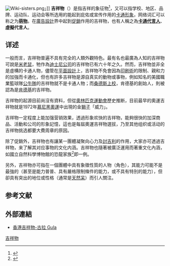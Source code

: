 {{Otheruses|厭勝物|subject=起到庇佑或宣传作用的象征物|other=用作趨吉避凶的物品}}
[[File:Wiki-sisters.png|thumbnail]]」]]
'''吉祥物'''（{{lang-en|mascot}}）是指吉祥的象征物<ref>{{cite web|title=吉祥物|url=https://www.moedict.tw/吉祥物#gsc.tab=0|publisher=萌典|accessdate=2020-08-16|archive-date=2021-09-10|archive-url=https://web.archive.org/web/20210910033616/https://www.moedict.tw/%E5%90%89%E7%A5%A5%E7%89%A9#gsc.tab=0}}</ref>，又可以指学校、地区、品牌、运动队、运动会等所选用的能起到庇佑或宣传作用的[[卡通形象|卡通形象]]，网络词汇可以称之为'''[[萌物|萌物]]'''。在[[廣告設計|廣告設計]]界中起到[[促銷|促銷]]作用的吉祥物，也有人稱之為'''[[卡通代言人|卡通代言人]]'''、'''虛擬代言人'''。

==详述==
一般而言，吉祥物普遍不具有完全的人類外觀特色。最有名也最廣為人知的吉祥物可說是[[米老鼠|米老鼠]]，牠作為[[迪士尼公司|迪士尼公司]]的吉祥物已有六十年之久。然而，吉祥物並非全是虛構的卡通人物，儘管在[[平面設計|平面設計]]上，吉祥物不免會因為[[印刷術|印刷術]]的限制、親和力的加強而卡通化，但也有許多吉祥物是源自真实的動物或事物，例如知名的美國職業籃球隊[[芝加哥公牛|公牛隊]]的吉祥物就不是卡通人物；而[[桑德斯上校|桑德斯上校]]，肯德基的創始人，則被認為是[[肯德基|肯德基]]的吉祥物。

吉祥物的起源目前尚沒有資料，但從[[奧林匹克運動會|奧林匹克運動會]]歷史推断，目前最早的奧運吉祥物就是1972年[[慕尼黑奧運|慕尼黑奧運]]中出現的金[[獅子|獅子]]「威力」。

吉祥物一定程度上能加强营销效果，透過形象欢快的吉祥物，能夠很快的加深商品、活動和公司的形象記憶，這也是每屆奧運吉祥物選拔，乃至其他组织或活动的吉祥物挑选都要大費周章的原因。

除了促銷外，吉祥物也有讓某一團體凝聚向心力及[[討吉利|討吉利]]的作用，大家亦可透過吉祥物，来了解其对应事物的文化内涵。吉祥物也隨著被廣泛運用而著重文化內涵，如國立自然科學博物館的恐龍家族<ref>{{Cite web |url=http://web2.nmns.edu.tw/PubLib/NewsLetter/106/361/1.pdf |title=國立自然科學博物館全新吉祥物「恐龍家族」要跟世界做朋友 |access-date=2017-12-23 |archive-date=2020-08-02 |archive-url=https://web.archive.org/web/20200802045346/http://web2.nmns.edu.tw/PubLib/NewsLetter/106/361/1.pdf |dead-url=no }}</ref>即一例。

另外，吉祥物亦可指在一個團體中具有象徵性質的人物（角色），其能力可能不是最強的（甚至是能力普普、具有嚴格限制條件的能力，或不具有特別的能力），但卻具有突出的地位或性格（通常是[[天然呆|天然呆]]）而引人關注。

== 参考文献 ==
{{Reflist}}

== 外部連結 ==
{{Commons category|Mascots}}
* [http://www.am-mgt.com 香港吉祥物-古拉 Gula] {{Wayback|url=http://www.am-mgt.com/ |date=20210124011834 }}

[[Category:吉祥物|]]
